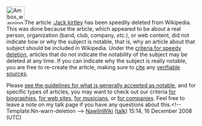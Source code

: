 <article id="20727354" title=User talk:Isthatyourmum>
	<talkpage id="20727354" title="User talk:Isthatyourmum">

[[Image:Ambox warning pn.svg|48px|left]]The article [[:Jack kirtley]] has been speedily deleted from Wikipedia. This was done because the article, which appeared to be about a real person, organization (band, club, company, ''etc.''), or web content, did not indicate how or why the subject is notable, that is, why an article about that subject should be included in Wikipedia. Under the [[WP:CSD#Articles|criteria for speedy deletion]], articles that do not indicate the notability of the subject may be deleted at any time. If you can indicate why the subject is really notable, you are free to re-create the article, making sure to [[Wikipedia:Citing sources|cite]] any [[Wikipedia:Verifiability|verifiable sources]].

Please [[Wikipedia:Notability|see the guidelines for what is generally accepted as notable]], and for specific types of articles, you may want to check out our criteria [[Wikipedia:Notability (people)|for biographies]], [[WP:WEB|for web sites]], [[WP:MUSIC|for musicians]], or [[WP:CORP|for companies]]. Feel free to leave a note on my talk page if you have any questions about this.&lt;!-- Template:Nn-warn-deletion --&gt;  [[User:NawlinWiki|NawlinWiki]] ([[User talk:NawlinWiki|talk]]) 15:14, 16 December 2008 (UTC)
	</talkpage>
</article>